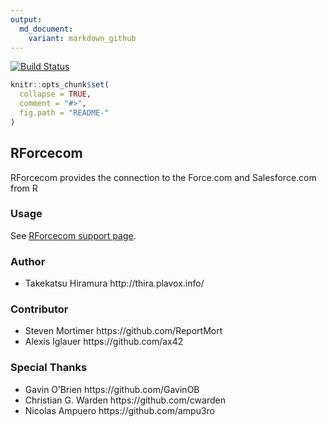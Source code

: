 ```yaml
---
output:
  md_document:
    variant: markdown_github
---
```


<!-- README.md is generated from README.Rmd. Please edit that file -->

[![Build Status](https://travis-ci.org/hiratake55/RForcecom.svg?branch=master)](https://travis-ci.org/hiratake55/RForcecom) 

```r
knitr::opts_chunk$set(
  collapse = TRUE,
  comment = "#>",
  fig.path = "README-"
)
```

RForcecom
-------------------

RForcecom provides the connection to the Force.com and Salesforce.com from R

### Usage
See [RForcecom support page](http://rforcecom.plavox.info/).

### Author
 + Takekatsu Hiramura http://thira.plavox.info/

### Contributor
 + Steven Mortimer https://github.com/ReportMort
 + Alexis Iglauer https://github.com/ax42

### Special Thanks
 + Gavin O'Brien https://github.com/GavinOB
 + Christian G. Warden https://github.com/cwarden
 + Nicolas Ampuero https://github.com/ampu3ro
